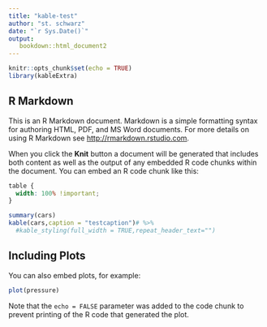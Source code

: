 ```yaml
---
title: "kable-test"
author: "st. schwarz"
date: "`r Sys.Date()`"
output: 
   bookdown::html_document2
---
```


```r
knitr::opts_chunk$set(echo = TRUE)
library(kableExtra)
```

## R Markdown

This is an R Markdown document. Markdown is a simple formatting syntax for authoring HTML, PDF, and MS Word documents. For more details on using R Markdown see <http://rmarkdown.rstudio.com>.

When you click the **Knit** button a document will be generated that includes both content as well as the output of any embedded R code chunks within the document. You can embed an R code chunk like this:

```css
table {
  width: 100% !important;
}
```

```r
summary(cars)
kable(cars,caption = "testcaption")# %>%
  #kable_styling(full_width = TRUE,repeat_header_text="")
```

## Including Plots

You can also embed plots, for example:

```r
plot(pressure)
```

Note that the `echo = FALSE` parameter was added to the code chunk to prevent printing of the R code that generated the plot.
